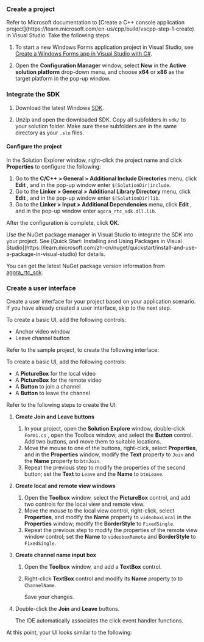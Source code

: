
<PlatformWrapper platform="windows">

### Create a project

<Tabs groupId="language">
<TabItem value="cpp" label="C++" default>
Refer to Microsoft documentation to [Create a C++ console application project](https://learn.microsoft.com/en-us/cpp/build/vscpp-step-1-create) in Visual Studio.
</TabItem>

<TabItem value="cs" label="C#" default>
Take the following steps:

1. To start a new Windows Forms application project in Visual Studio, see 
[Create a Windows Forms app in Visual Studio with C#](https://learn.microsoft.com/en-us/previous-versions/visualstudio/visual-studio-2017/ide/create-csharp-winform-visual-studio?view=vs-2017).

2. Open the **Configuration Manager** window, select **New** in the **Active solution platform** drop-down menu, and choose **x64** or **x86** as the target platform in the pop-up window.

</TabItem>
</Tabs>

### Integrate the SDK

<Tabs groupId="language">
<TabItem value="cpp" label="C++" default>

1. Download the latest Windows [SDK](../../sdks).

1. Unzip and open the downloaded SDK. Copy all subfolders in `sdk/` to your solution folder. Make sure these subfolders are in the same directory as your `.sln` files.

#### Configure the project

In the Solution Explorer window, right-click the project name and click **Properties** to configure the following:

1. Go to the **C/C++ > General > Additional Include Directories** menu, click **Edit** , and in the pop-up window enter `$(SolutionDir)include`.
1. Go to the **Linker > General > Additional Library Directory** menu, click **Edit** , and in the pop-up window enter `$(SolutionDir)lib`.
1. Go to the **Linker > Input > Additional Dependencies** menu, click **Edit** , and in the pop-up window enter `agora_rtc_sdk.dll.lib`.

After the configuration is complete, click **OK**.

</TabItem>

<TabItem value="cs" label="C#" default>
Use the NuGet package manager in Visual Studio to integrate the SDK into your project. See [Quick Start: Installing and Using Packages in Visual Studio](https://learn.microsoft.com/zh-cn/nuget/quickstart/install-and-use-a-package-in-visual-studio)  for details.

<Admonition type="info" title="Information">You can get the latest NuGet package version information from [agora_rtc_sdk](https://www.nuget.org/packages/agora_rtc_sdk/#versions-body-tab).</Admonition>

</TabItem>
</Tabs>

### Create a user interface

Create a user interface for your project based on your application scenario. If you have already created a user interface, skip to the next step.

<Tabs groupId="language">
<TabItem value="cpp" label="C++" default>

To create a basic UI, add the following controls:

* Anchor video window
* Leave channel button

Refer to the sample project, to create the following interface:

</TabItem>
<TabItem value="cs" label="C#" default>
To create a basic UI, add the following controls:

* A **PictureBox** for the local video
* A **PictureBox** for the remote video
* A **Button** to join a channel
* A **Button** to leave the channel

Refer to the following steps to create the UI:

1. **Create Join and Leave buttons**

    1. In your project, open the **Solution Explore** window, double-click `Form1.cs` , open the Toolbox window, and select the **Button** control. Add two buttons, and move them to suitable locations. 
    1. Move the mouse to one of the buttons, right-click, select **Properties**, and in the **Properties** window, modify the **Text** property to `Join` and the **Name** property to `btnJoin`. 
    1. Repeat the previous step to modify the properties of the second button; set the **Text** to `Leave` and the **Name** to `btnLeave`.

1. **Create local and remote view windows**

    1. Open the **Toolbox** window, select the **PictureBox** control, and add two controls for the local view and remote view. 
    1. Move the mouse to the local view control, right-click, select **Properties**, and modify the **Name** property to `videoboxLocal` in the **Properties** window; modify the **BorderStyle** to `FixedSingle`. 
    1. Repeat the previous step to modify the properties of the remote view window control; set the **Name** to `videoboxRemote` and **BorderStyle** to `FixedSingle`.

1. **Create channel name input box**

    1. Open the **Toolbox** window, and add a **TextBox** control. 
    1. Right-click **TextBox** control and modify its **Name** property to to `ChannelName`.
        
        Save your changes.

1. Double-click the **Join** and **Leave** buttons. 

    The IDE automatically associates the click event handler functions.

At this point, your UI looks similar to the following:

</TabItem>
</Tabs>

</PlatformWrapper>